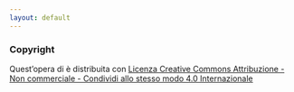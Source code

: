 ```yaml
---
layout: default
---
```


### [Copyright]{xmlns:cc="http://creativecommons.org/ns#" property="cc:attributionName"}

Quest'opera di è distribuita con [Licenza Creative Commons Attribuzione - Non commerciale - Condividi allo stesso modo 4.0 Internazionale](https://creativecommons.org/licenses/by-nc-sa/4.0/deed.it)
